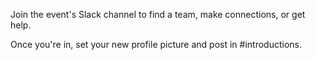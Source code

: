 Join the event's Slack channel to find a team, make connections, or get help.

Once you're in, set your new profile picture and post in #introductions.